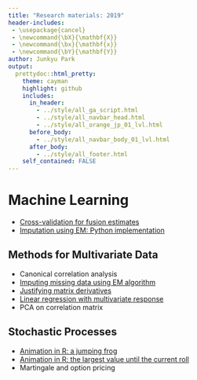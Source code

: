 ```yaml
---
title: "Research materials: 2019"
header-includes:
 - \usepackage{cancel}
 - \newcommand{\bX}{\mathbf{X}}
 - \newcommand{\bx}{\mathbf{x}}
 - \newcommand{\bY}{\mathbf{Y}}
author: Junkyu Park
output: 
  prettydoc::html_pretty:
    theme: cayman
    highlight: github
    includes:
      in_header: 
        - ../style/all_ga_script.html
        - ../style/all_navbar_head.html
        - ../style/all_orange_jp_01_lvl.html
      before_body:
        - ../style/all_navbar_body_01_lvl.html
      after_body:
        - ../style/all_footer.html
    self_contained: FALSE
---
```



# Machine Learning

* [Cross-validation for fusion estimates](2019/cross_validation_fs.html)
* [Imputation using EM: Python implementation](2019/em_imputation_python.html)


## Methods for Multivariate Data


* Canonical correlation analysis
* [Imputing missing data using EM algorithm](2019/em_imputation.html)
* [Justifying matrix derivatives](2019/matrix_derivatives.html)
* [Linear regression with multivariate response](2019/multivariate_response.html)
* PCA on correlation matrix


## Stochastic Processes

* [Animation in R: a jumping frog](2019/frog.html)
* [Animation in R: the largest value until the current roll](2019/largest_roll.html)
* Martingale and option pricing


